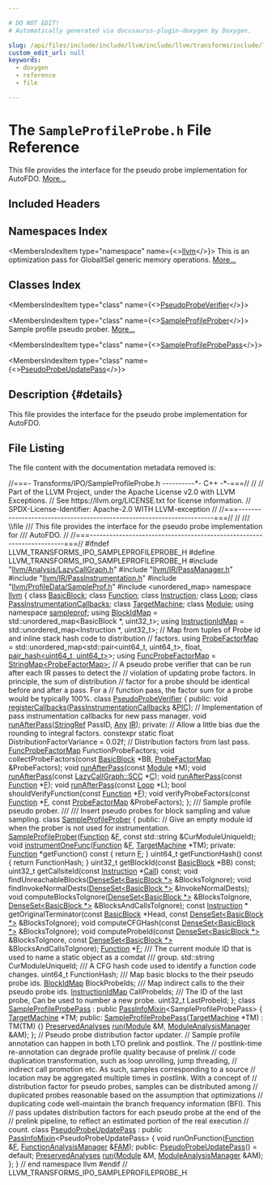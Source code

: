 ```yaml
---

# DO NOT EDIT!
# Automatically generated via docusaurus-plugin-doxygen by Doxygen.

slug: /api/files/include/include/llvm/include/llvm/transforms/include/llvm/transforms/ipo/sampleprofileprobe-h
custom_edit_url: null
keywords:
  - doxygen
  - reference
  - file

---
```





# The `SampleProfileProbe.h` File Reference

<DoxygenPage pluginConfig={pluginConfig}>

This file provides the interface for the pseudo probe implementation for AutoFDO. <a href="#details">More...</a>

## Included Headers

<IncludesList>
<IncludesListItem
  filePath="llvm/Analysis/LazyCallGraph.h"
  permalink="/docs/api/files/include/include/llvm/include/llvm/analysis/lazycallgraph-h"
  isLocal="true" />
<IncludesListItem
  filePath="llvm/IR/PassManager.h"
  permalink="/docs/api/files/include/include/llvm/include/llvm/ir/passmanager-h"
  isLocal="true" />
<IncludesListItem
  filePath="llvm/IR/PassInstrumentation.h"
  permalink="/docs/api/files/include/include/llvm/include/llvm/ir/passinstrumentation-h"
  isLocal="true" />
<IncludesListItem
  filePath="llvm/ProfileData/SampleProf.h"
  permalink="/docs/api/files/include/include/llvm/include/llvm/profiledata/sampleprof-h"
  isLocal="true" />
<IncludesListItem
  filePath="unordered_map"
  permalink=""
  isLocal="false" />
</IncludesList>

## Namespaces Index

<MembersIndex>

<MembersIndexItem
  type="namespace"
  name={<><a href="/docs/api/namespaces/llvm">llvm</a></>}>
This is an optimization pass for GlobalISel generic memory operations. <a href="/docs/api/namespaces/llvm/#details">More...</a>
</MembersIndexItem>

</MembersIndex>

## Classes Index

<MembersIndex>

<MembersIndexItem
  type="class"
  name={<><a href="/docs/api/classes/llvm/pseudoprobeverifier">PseudoProbeVerifier</a></>}>
</MembersIndexItem>

<MembersIndexItem
  type="class"
  name={<><a href="/docs/api/classes/llvm/sampleprofileprober">SampleProfileProber</a></>}>
Sample profile pseudo prober. <a href="/docs/api/classes/llvm/sampleprofileprober/#details">More...</a>
</MembersIndexItem>

<MembersIndexItem
  type="class"
  name={<><a href="/docs/api/classes/llvm/sampleprofileprobepass">SampleProfileProbePass</a></>}>
</MembersIndexItem>

<MembersIndexItem
  type="class"
  name={<><a href="/docs/api/classes/llvm/pseudoprobeupdatepass">PseudoProbeUpdatePass</a></>}>
</MembersIndexItem>

</MembersIndex>

## Description {#details}

This file provides the interface for the pseudo probe implementation for AutoFDO.

## File Listing

The file content with the documentation metadata removed is:

<ProgramListing>

<Link id="l00001" /><CodeLine lineNumber="1"><Highlight kind="comment">//===- Transforms/IPO/SampleProfileProbe.h ----------&#42;- C++ -&#42;-===//</Highlight><Highlight kind="normal"></Highlight></CodeLine>
<Link id="l00002" /><CodeLine lineNumber="2"><Highlight kind="normal"></Highlight><Highlight kind="comment">//</Highlight><Highlight kind="normal"></Highlight></CodeLine>
<Link id="l00003" /><CodeLine lineNumber="3"><Highlight kind="normal"></Highlight><Highlight kind="comment">// Part of the LLVM Project, under the Apache License v2.0 with LLVM Exceptions.</Highlight><Highlight kind="normal"></Highlight></CodeLine>
<Link id="l00004" /><CodeLine lineNumber="4"><Highlight kind="normal"></Highlight><Highlight kind="comment">// See https://llvm.org/LICENSE.txt for license information.</Highlight><Highlight kind="normal"></Highlight></CodeLine>
<Link id="l00005" /><CodeLine lineNumber="5"><Highlight kind="normal"></Highlight><Highlight kind="comment">// SPDX-License-Identifier: Apache-2.0 WITH LLVM-exception</Highlight><Highlight kind="normal"></Highlight></CodeLine>
<Link id="l00006" /><CodeLine lineNumber="6"><Highlight kind="normal"></Highlight><Highlight kind="comment">//</Highlight><Highlight kind="normal"></Highlight></CodeLine>
<Link id="l00007" /><CodeLine lineNumber="7"><Highlight kind="normal"></Highlight><Highlight kind="comment">//===----------------------------------------------------------------------===//</Highlight><Highlight kind="normal"></Highlight></CodeLine>
<Link id="l00008" /><CodeLine lineNumber="8"><Highlight kind="normal"></Highlight><Highlight kind="comment">//</Highlight><Highlight kind="comment"></Highlight></CodeLine>
<Link id="l00009" /><CodeLine lineNumber="9"><Highlight kind="comment">/// \\file</Highlight></CodeLine>
<Link id="l00010" /><CodeLine lineNumber="10"><Highlight kind="comment">/// This file provides the interface for the pseudo probe implementation for</Highlight></CodeLine>
<Link id="l00011" /><CodeLine lineNumber="11"><Highlight kind="comment">/// AutoFDO.</Highlight><Highlight kind="normal"></Highlight></CodeLine>
<Link id="l00012" /><CodeLine lineNumber="12"><Highlight kind="normal"></Highlight><Highlight kind="comment">//</Highlight><Highlight kind="normal"></Highlight></CodeLine>
<Link id="l00013" /><CodeLine lineNumber="13"><Highlight kind="normal"></Highlight><Highlight kind="comment">//===----------------------------------------------------------------------===//</Highlight><Highlight kind="normal"></Highlight></CodeLine>
<Link id="l00014" /><CodeLine lineNumber="14"><Highlight kind="normal"></Highlight></CodeLine>
<Link id="l00015" /><CodeLine lineNumber="15"><Highlight kind="normal"></Highlight><Highlight kind="preprocessor">#ifndef LLVM&#95;TRANSFORMS&#95;IPO&#95;SAMPLEPROFILEPROBE&#95;H</Highlight><Highlight kind="normal"></Highlight></CodeLine>
<Link id="l00016" /><CodeLine lineNumber="16"><Highlight kind="normal"></Highlight><Highlight kind="preprocessor">#define LLVM&#95;TRANSFORMS&#95;IPO&#95;SAMPLEPROFILEPROBE&#95;H</Highlight><Highlight kind="normal"></Highlight></CodeLine>
<Link id="l00017" /><CodeLine lineNumber="17"><Highlight kind="normal"></Highlight></CodeLine>
<Link id="l00018" /><CodeLine lineNumber="18"><Highlight kind="normal"></Highlight><Highlight kind="preprocessor">#include &quot;<a href="/docs/api/files/include/include/llvm/include/llvm/analysis/lazycallgraph-h">llvm/Analysis/LazyCallGraph.h</a>&quot;</Highlight><Highlight kind="normal"></Highlight></CodeLine>
<Link id="l00019" /><CodeLine lineNumber="19"><Highlight kind="normal"></Highlight><Highlight kind="preprocessor">#include &quot;<a href="/docs/api/files/include/include/llvm/include/llvm/ir/passmanager-h">llvm/IR/PassManager.h</a>&quot;</Highlight><Highlight kind="normal"></Highlight></CodeLine>
<Link id="l00020" /><CodeLine lineNumber="20"><Highlight kind="normal"></Highlight><Highlight kind="preprocessor">#include &quot;<a href="/docs/api/files/include/include/llvm/include/llvm/ir/passinstrumentation-h">llvm/IR/PassInstrumentation.h</a>&quot;</Highlight><Highlight kind="normal"></Highlight></CodeLine>
<Link id="l00021" /><CodeLine lineNumber="21"><Highlight kind="normal"></Highlight><Highlight kind="preprocessor">#include &quot;<a href="/docs/api/files/include/include/llvm/include/llvm/profiledata/sampleprof-h">llvm/ProfileData/SampleProf.h</a>&quot;</Highlight><Highlight kind="normal"></Highlight></CodeLine>
<Link id="l00022" /><CodeLine lineNumber="22"><Highlight kind="normal"></Highlight><Highlight kind="preprocessor">#include &lt;unordered&#95;map&gt;</Highlight><Highlight kind="normal"></Highlight></CodeLine>
<Link id="l00023" /><CodeLine lineNumber="23"><Highlight kind="normal"></Highlight></CodeLine>
<Link id="l00024" /><CodeLine lineNumber="24"><Highlight kind="normal"></Highlight><Highlight kind="keyword">namespace </Highlight><Highlight kind="normal"><a href="/docs/api/namespaces/llvm">llvm</a> &#123;</Highlight></CodeLine>
<Link id="l00025" /><CodeLine lineNumber="25"><Highlight kind="normal"></Highlight><Highlight kind="keyword">class </Highlight><Highlight kind="normal"><a href="/docs/api/classes/llvm/basicblock">BasicBlock</a>;</Highlight></CodeLine>
<Link id="l00026" /><CodeLine lineNumber="26"><Highlight kind="normal"></Highlight><Highlight kind="keyword">class </Highlight><Highlight kind="normal"><a href="/docs/api/classes/llvm/function">Function</a>;</Highlight></CodeLine>
<Link id="l00027" /><CodeLine lineNumber="27"><Highlight kind="normal"></Highlight><Highlight kind="keyword">class </Highlight><Highlight kind="normal"><a href="/docs/api/classes/llvm/instruction">Instruction</a>;</Highlight></CodeLine>
<Link id="l00028" /><CodeLine lineNumber="28"><Highlight kind="normal"></Highlight><Highlight kind="keyword">class </Highlight><Highlight kind="normal"><a href="/docs/api/classes/llvm/loop">Loop</a>;</Highlight></CodeLine>
<Link id="l00029" /><CodeLine lineNumber="29"><Highlight kind="normal"></Highlight><Highlight kind="keyword">class </Highlight><Highlight kind="normal"><a href="/docs/api/classes/llvm/passinstrumentationcallbacks">PassInstrumentationCallbacks</a>;</Highlight></CodeLine>
<Link id="l00030" /><CodeLine lineNumber="30"><Highlight kind="normal"></Highlight><Highlight kind="keyword">class </Highlight><Highlight kind="normal"><a href="/docs/api/classes/llvm/targetmachine">TargetMachine</a>;</Highlight></CodeLine>
<Link id="l00031" /><CodeLine lineNumber="31"><Highlight kind="normal"></Highlight></CodeLine>
<Link id="l00032" /><CodeLine lineNumber="32"><Highlight kind="normal"></Highlight><Highlight kind="keyword">class </Highlight><Highlight kind="normal"><a href="/docs/api/classes/llvm/module">Module</a>;</Highlight></CodeLine>
<Link id="l00033" /><CodeLine lineNumber="33"><Highlight kind="normal"></Highlight></CodeLine>
<Link id="l00034" /><CodeLine lineNumber="34"><Highlight kind="normal"></Highlight><Highlight kind="keyword">using namespace </Highlight><Highlight kind="normal"><a href="/docs/api/namespaces/llvm/sampleprof">sampleprof</a>;</Highlight></CodeLine>
<Link id="l00035" /><CodeLine lineNumber="35" lineLink="/docs/api/namespaces/llvm/#aede6ab97ea678b4d59adbe1b3303218a"><Highlight kind="normal"></Highlight><Highlight kind="keyword">using </Highlight><Highlight kind="normal"><a href="/docs/api/namespaces/llvm/#aede6ab97ea678b4d59adbe1b3303218a">BlockIdMap</a> = std::unordered&#95;map&lt;BasicBlock &#42;, uint32&#95;t&gt;;</Highlight></CodeLine>
<Link id="l00036" /><CodeLine lineNumber="36" lineLink="/docs/api/namespaces/llvm/#ab8711cc97629308b46985f5e4404636e"><Highlight kind="normal"></Highlight><Highlight kind="keyword">using </Highlight><Highlight kind="normal"><a href="/docs/api/namespaces/llvm/#ab8711cc97629308b46985f5e4404636e">InstructionIdMap</a> = std::unordered&#95;map&lt;Instruction &#42;, uint32&#95;t&gt;;</Highlight></CodeLine>
<Link id="l00037" /><CodeLine lineNumber="37"><Highlight kind="normal"></Highlight><Highlight kind="comment">// Map from tuples of Probe id and inline stack hash code to distribution</Highlight><Highlight kind="normal"></Highlight></CodeLine>
<Link id="l00038" /><CodeLine lineNumber="38"><Highlight kind="normal"></Highlight><Highlight kind="comment">// factors.</Highlight><Highlight kind="normal"></Highlight></CodeLine>
<Link id="l00039" /><CodeLine lineNumber="39" lineLink="/docs/api/namespaces/llvm/#aff639fc10f92f1331eff3c48fe242d15"><Highlight kind="normal"></Highlight><Highlight kind="keyword">using </Highlight><Highlight kind="normal"><a href="/docs/api/namespaces/llvm/#aff639fc10f92f1331eff3c48fe242d15">ProbeFactorMap</a> = std::unordered&#95;map&lt;std::pair&lt;uint64&#95;t, uint64&#95;t&gt;, float,</Highlight></CodeLine>
<Link id="l00040" /><CodeLine lineNumber="40"><Highlight kind="normal">                                          <a href="/docs/api/structs/llvm/pair-hash">pair&#95;hash&lt;uint64&#95;t, uint64&#95;t&gt;</a>&gt;;</Highlight></CodeLine>
<Link id="l00041" /><CodeLine lineNumber="41" lineLink="/docs/api/namespaces/llvm/#ad4e1d6787e4dae720d710f3028438492"><Highlight kind="normal"></Highlight><Highlight kind="keyword">using </Highlight><Highlight kind="normal"><a href="/docs/api/namespaces/llvm/#ad4e1d6787e4dae720d710f3028438492">FuncProbeFactorMap</a> = <a href="/docs/api/classes/llvm/stringmap">StringMap&lt;ProbeFactorMap&gt;</a>;</Highlight></CodeLine>
<Link id="l00042" /><CodeLine lineNumber="42"><Highlight kind="normal"></Highlight></CodeLine>
<Link id="l00043" /><CodeLine lineNumber="43"><Highlight kind="normal"></Highlight></CodeLine>
<Link id="l00044" /><CodeLine lineNumber="44"><Highlight kind="normal"></Highlight><Highlight kind="comment">// A pseudo probe verifier that can be run after each IR passes to detect the</Highlight><Highlight kind="normal"></Highlight></CodeLine>
<Link id="l00045" /><CodeLine lineNumber="45"><Highlight kind="normal"></Highlight><Highlight kind="comment">// violation of updating probe factors. In principle, the sum of distribution</Highlight><Highlight kind="normal"></Highlight></CodeLine>
<Link id="l00046" /><CodeLine lineNumber="46"><Highlight kind="normal"></Highlight><Highlight kind="comment">// factor for a probe should be identical before and after a pass. For a</Highlight><Highlight kind="normal"></Highlight></CodeLine>
<Link id="l00047" /><CodeLine lineNumber="47"><Highlight kind="normal"></Highlight><Highlight kind="comment">// function pass, the factor sum for a probe would be typically 100%.</Highlight><Highlight kind="normal"></Highlight></CodeLine>
<Link id="l00048" /><CodeLine lineNumber="48" lineLink="/docs/api/classes/llvm/pseudoprobeverifier"><Highlight kind="normal"></Highlight><Highlight kind="keyword">class </Highlight><Highlight kind="normal"><a href="/docs/api/classes/llvm/pseudoprobeverifier">PseudoProbeVerifier</a> &#123;</Highlight></CodeLine>
<Link id="l00049" /><CodeLine lineNumber="49"><Highlight kind="normal"></Highlight><Highlight kind="keyword">public</Highlight><Highlight kind="normal">:</Highlight></CodeLine>
<Link id="l00050" /><CodeLine lineNumber="50"><Highlight kind="normal">  </Highlight><Highlight kind="keywordtype">void</Highlight><Highlight kind="normal"> <a href="/docs/api/classes/llvm/pseudoprobeverifier/#a3c0c496c912a11733edef199e5ae5473">registerCallbacks</a>(<a href="/docs/api/classes/llvm/passinstrumentationcallbacks">PassInstrumentationCallbacks</a> &amp;<a href="/docs/api/files/lib/lib/passes/passbuilderbindings-cpp/#ad4d247df65c12507f447383be37d7ccb">PIC</a>);</Highlight></CodeLine>
<Link id="l00051" /><CodeLine lineNumber="51"><Highlight kind="normal"></Highlight></CodeLine>
<Link id="l00052" /><CodeLine lineNumber="52"><Highlight kind="normal">  </Highlight><Highlight kind="comment">// Implementation of pass instrumentation callbacks for new pass manager.</Highlight><Highlight kind="normal"></Highlight></CodeLine>
<Link id="l00053" /><CodeLine lineNumber="53"><Highlight kind="normal">  </Highlight><Highlight kind="keywordtype">void</Highlight><Highlight kind="normal"> <a href="/docs/api/classes/llvm/pseudoprobeverifier/#ac60402c1f75ca79798e4924098bd2066">runAfterPass</a>(<a href="/docs/api/classes/llvm/stringref">StringRef</a> PassID, <a href="/docs/api/classes/llvm/any">Any</a> <a href="/docs/api/files/lib/lib/codegen/lib/codegen/globalisel/legalizer-cpp/#a05ab4853f7153e537774d02580e761ec">IR</a>);</Highlight></CodeLine>
<Link id="l00054" /><CodeLine lineNumber="54"><Highlight kind="normal"></Highlight></CodeLine>
<Link id="l00055" /><CodeLine lineNumber="55"><Highlight kind="normal"></Highlight><Highlight kind="keyword">private</Highlight><Highlight kind="normal">:</Highlight></CodeLine>
<Link id="l00056" /><CodeLine lineNumber="56"><Highlight kind="normal">  </Highlight><Highlight kind="comment">// Allow a little bias due the rounding to integral factors.</Highlight><Highlight kind="normal"></Highlight></CodeLine>
<Link id="l00057" /><CodeLine lineNumber="57"><Highlight kind="normal">  </Highlight><Highlight kind="keyword">constexpr</Highlight><Highlight kind="normal"> </Highlight><Highlight kind="keyword">static</Highlight><Highlight kind="normal"> </Highlight><Highlight kind="keywordtype">float</Highlight><Highlight kind="normal"> DistributionFactorVariance = 0.02f;</Highlight></CodeLine>
<Link id="l00058" /><CodeLine lineNumber="58"><Highlight kind="normal">  </Highlight><Highlight kind="comment">// Distribution factors from last pass.</Highlight><Highlight kind="normal"></Highlight></CodeLine>
<Link id="l00059" /><CodeLine lineNumber="59"><Highlight kind="normal">  <a href="/docs/api/namespaces/llvm/#ad4e1d6787e4dae720d710f3028438492">FuncProbeFactorMap</a> FunctionProbeFactors;</Highlight></CodeLine>
<Link id="l00060" /><CodeLine lineNumber="60"><Highlight kind="normal"></Highlight></CodeLine>
<Link id="l00061" /><CodeLine lineNumber="61"><Highlight kind="normal">  </Highlight><Highlight kind="keywordtype">void</Highlight><Highlight kind="normal"> collectProbeFactors(</Highlight><Highlight kind="keyword">const</Highlight><Highlight kind="normal"> <a href="/docs/api/classes/llvm/basicblock">BasicBlock</a> &#42;BB, <a href="/docs/api/namespaces/llvm/#aff639fc10f92f1331eff3c48fe242d15">ProbeFactorMap</a> &amp;ProbeFactors);</Highlight></CodeLine>
<Link id="l00062" /><CodeLine lineNumber="62"><Highlight kind="normal">  </Highlight><Highlight kind="keywordtype">void</Highlight><Highlight kind="normal"> <a href="/docs/api/classes/llvm/pseudoprobeverifier/#ac60402c1f75ca79798e4924098bd2066">runAfterPass</a>(</Highlight><Highlight kind="keyword">const</Highlight><Highlight kind="normal"> <a href="/docs/api/classes/llvm/module">Module</a> &#42;M);</Highlight></CodeLine>
<Link id="l00063" /><CodeLine lineNumber="63"><Highlight kind="normal">  </Highlight><Highlight kind="keywordtype">void</Highlight><Highlight kind="normal"> <a href="/docs/api/classes/llvm/pseudoprobeverifier/#ac60402c1f75ca79798e4924098bd2066">runAfterPass</a>(</Highlight><Highlight kind="keyword">const</Highlight><Highlight kind="normal"> <a href="/docs/api/classes/llvm/lazycallgraph/scc">LazyCallGraph::SCC</a> &#42;<a href="/docs/api/namespaces/llvm/callingconv/#ac6aa1387c4375260e2468eb5a77fdb4cafd841a49aec1539bc88abc8ff9e170fb">C</a>);</Highlight></CodeLine>
<Link id="l00064" /><CodeLine lineNumber="64"><Highlight kind="normal">  </Highlight><Highlight kind="keywordtype">void</Highlight><Highlight kind="normal"> <a href="/docs/api/classes/llvm/pseudoprobeverifier/#ac60402c1f75ca79798e4924098bd2066">runAfterPass</a>(</Highlight><Highlight kind="keyword">const</Highlight><Highlight kind="normal"> <a href="/docs/api/classes/llvm/function">Function</a> &#42;<a href="/docs/api/files/lib/lib/support/md5-cpp/#a96d73bbd7af15cb1fc38c3f4a3bd82e9">F</a>);</Highlight></CodeLine>
<Link id="l00065" /><CodeLine lineNumber="65"><Highlight kind="normal">  </Highlight><Highlight kind="keywordtype">void</Highlight><Highlight kind="normal"> <a href="/docs/api/classes/llvm/pseudoprobeverifier/#ac60402c1f75ca79798e4924098bd2066">runAfterPass</a>(</Highlight><Highlight kind="keyword">const</Highlight><Highlight kind="normal"> <a href="/docs/api/classes/llvm/loop">Loop</a> &#42;L);</Highlight></CodeLine>
<Link id="l00066" /><CodeLine lineNumber="66"><Highlight kind="normal">  </Highlight><Highlight kind="keywordtype">bool</Highlight><Highlight kind="normal"> shouldVerifyFunction(</Highlight><Highlight kind="keyword">const</Highlight><Highlight kind="normal"> <a href="/docs/api/classes/llvm/function">Function</a> &#42;<a href="/docs/api/files/lib/lib/support/md5-cpp/#a96d73bbd7af15cb1fc38c3f4a3bd82e9">F</a>);</Highlight></CodeLine>
<Link id="l00067" /><CodeLine lineNumber="67"><Highlight kind="normal">  </Highlight><Highlight kind="keywordtype">void</Highlight><Highlight kind="normal"> verifyProbeFactors(</Highlight><Highlight kind="keyword">const</Highlight><Highlight kind="normal"> <a href="/docs/api/classes/llvm/function">Function</a> &#42;<a href="/docs/api/files/lib/lib/support/md5-cpp/#a96d73bbd7af15cb1fc38c3f4a3bd82e9">F</a>,</Highlight></CodeLine>
<Link id="l00068" /><CodeLine lineNumber="68"><Highlight kind="normal">                          </Highlight><Highlight kind="keyword">const</Highlight><Highlight kind="normal"> <a href="/docs/api/namespaces/llvm/#aff639fc10f92f1331eff3c48fe242d15">ProbeFactorMap</a> &amp;ProbeFactors);</Highlight></CodeLine>
<Link id="l00069" /><CodeLine lineNumber="69"><Highlight kind="normal">&#125;;</Highlight></CodeLine>
<Link id="l00070" /><CodeLine lineNumber="70"><Highlight kind="normal"></Highlight><Highlight kind="comment"></Highlight></CodeLine>
<Link id="l00071" /><CodeLine lineNumber="71"><Highlight kind="comment">/// Sample profile pseudo prober.</Highlight></CodeLine>
<Link id="l00072" /><CodeLine lineNumber="72"><Highlight kind="comment">///</Highlight></CodeLine>
<Link id="l00073" /><CodeLine lineNumber="73"><Highlight kind="comment">/// Insert pseudo probes for block sampling and value sampling.</Highlight><Highlight kind="normal"></Highlight></CodeLine>
<Link id="l00074" /><CodeLine lineNumber="74" lineLink="/docs/api/classes/llvm/sampleprofileprober"><Highlight kind="normal"></Highlight><Highlight kind="keyword">class </Highlight><Highlight kind="normal"><a href="/docs/api/classes/llvm/sampleprofileprober/#ab08b01da1545aac97550c1aead3b25b8">SampleProfileProber</a> &#123;</Highlight></CodeLine>
<Link id="l00075" /><CodeLine lineNumber="75"><Highlight kind="normal"></Highlight><Highlight kind="keyword">public</Highlight><Highlight kind="normal">:</Highlight></CodeLine>
<Link id="l00076" /><CodeLine lineNumber="76"><Highlight kind="normal">  </Highlight><Highlight kind="comment">// Give an empty module id when the prober is not used for instrumentation.</Highlight><Highlight kind="normal"></Highlight></CodeLine>
<Link id="l00077" /><CodeLine lineNumber="77"><Highlight kind="normal">  <a href="/docs/api/classes/llvm/sampleprofileprober/#ab08b01da1545aac97550c1aead3b25b8">SampleProfileProber</a>(<a href="/docs/api/classes/llvm/function">Function</a> &amp;<a href="/docs/api/files/lib/lib/support/md5-cpp/#a96d73bbd7af15cb1fc38c3f4a3bd82e9">F</a>, </Highlight><Highlight kind="keyword">const</Highlight><Highlight kind="normal"> std::string &amp;CurModuleUniqueId);</Highlight></CodeLine>
<Link id="l00078" /><CodeLine lineNumber="78"><Highlight kind="normal">  </Highlight><Highlight kind="keywordtype">void</Highlight><Highlight kind="normal"> <a href="/docs/api/classes/llvm/sampleprofileprober/#af77769bc44a5fe5006bbc89befd75e4b">instrumentOneFunc</a>(<a href="/docs/api/classes/llvm/function">Function</a> &amp;<a href="/docs/api/files/lib/lib/support/md5-cpp/#a96d73bbd7af15cb1fc38c3f4a3bd82e9">F</a>, <a href="/docs/api/classes/llvm/targetmachine">TargetMachine</a> &#42;TM);</Highlight></CodeLine>
<Link id="l00079" /><CodeLine lineNumber="79"><Highlight kind="normal"></Highlight></CodeLine>
<Link id="l00080" /><CodeLine lineNumber="80"><Highlight kind="normal"></Highlight><Highlight kind="keyword">private</Highlight><Highlight kind="normal">:</Highlight></CodeLine>
<Link id="l00081" /><CodeLine lineNumber="81"><Highlight kind="normal">  <a href="/docs/api/classes/llvm/function">Function</a> &#42;getFunction()</Highlight><Highlight kind="keyword"> const </Highlight><Highlight kind="normal">&#123; </Highlight><Highlight kind="keywordflow">return</Highlight><Highlight kind="normal"> <a href="/docs/api/files/lib/lib/support/md5-cpp/#a96d73bbd7af15cb1fc38c3f4a3bd82e9">F</a>; &#125;</Highlight></CodeLine>
<Link id="l00082" /><CodeLine lineNumber="82"><Highlight kind="normal">  uint64&#95;t getFunctionHash()</Highlight><Highlight kind="keyword"> const </Highlight><Highlight kind="normal">&#123; </Highlight><Highlight kind="keywordflow">return</Highlight><Highlight kind="normal"> FunctionHash; &#125;</Highlight></CodeLine>
<Link id="l00083" /><CodeLine lineNumber="83"><Highlight kind="normal">  uint32&#95;t getBlockId(</Highlight><Highlight kind="keyword">const</Highlight><Highlight kind="normal"> <a href="/docs/api/classes/llvm/basicblock">BasicBlock</a> &#42;BB) </Highlight><Highlight kind="keyword">const</Highlight><Highlight kind="normal">;</Highlight></CodeLine>
<Link id="l00084" /><CodeLine lineNumber="84"><Highlight kind="normal">  uint32&#95;t getCallsiteId(</Highlight><Highlight kind="keyword">const</Highlight><Highlight kind="normal"> <a href="/docs/api/classes/llvm/instruction">Instruction</a> &#42;<a href="/docs/api/groups/arcopt/#ga9c9cf6ad55eb23d77d083a184e416c09">Call</a>) </Highlight><Highlight kind="keyword">const</Highlight><Highlight kind="normal">;</Highlight></CodeLine>
<Link id="l00085" /><CodeLine lineNumber="85"><Highlight kind="normal">  </Highlight><Highlight kind="keywordtype">void</Highlight><Highlight kind="normal"> findUnreachableBlocks(<a href="/docs/api/classes/llvm/denseset">DenseSet&lt;BasicBlock &#42;&gt;</a> &amp;BlocksToIgnore);</Highlight></CodeLine>
<Link id="l00086" /><CodeLine lineNumber="86"><Highlight kind="normal">  </Highlight><Highlight kind="keywordtype">void</Highlight><Highlight kind="normal"> findInvokeNormalDests(<a href="/docs/api/classes/llvm/denseset">DenseSet&lt;BasicBlock &#42;&gt;</a> &amp;InvokeNormalDests);</Highlight></CodeLine>
<Link id="l00087" /><CodeLine lineNumber="87"><Highlight kind="normal">  </Highlight><Highlight kind="keywordtype">void</Highlight><Highlight kind="normal"> computeBlocksToIgnore(<a href="/docs/api/classes/llvm/denseset">DenseSet&lt;BasicBlock &#42;&gt;</a> &amp;BlocksToIgnore,</Highlight></CodeLine>
<Link id="l00088" /><CodeLine lineNumber="88"><Highlight kind="normal">                             <a href="/docs/api/classes/llvm/denseset">DenseSet&lt;BasicBlock &#42;&gt;</a> &amp;BlocksAndCallsToIgnore);</Highlight></CodeLine>
<Link id="l00089" /><CodeLine lineNumber="89"><Highlight kind="normal">  </Highlight><Highlight kind="keyword">const</Highlight><Highlight kind="normal"> <a href="/docs/api/classes/llvm/instruction">Instruction</a> &#42;</Highlight></CodeLine>
<Link id="l00090" /><CodeLine lineNumber="90"><Highlight kind="normal">  getOriginalTerminator(</Highlight><Highlight kind="keyword">const</Highlight><Highlight kind="normal"> <a href="/docs/api/classes/llvm/basicblock">BasicBlock</a> &#42;Head,</Highlight></CodeLine>
<Link id="l00091" /><CodeLine lineNumber="91"><Highlight kind="normal">                        </Highlight><Highlight kind="keyword">const</Highlight><Highlight kind="normal"> <a href="/docs/api/classes/llvm/denseset">DenseSet&lt;BasicBlock &#42;&gt;</a> &amp;BlocksToIgnore);</Highlight></CodeLine>
<Link id="l00092" /><CodeLine lineNumber="92"><Highlight kind="normal">  </Highlight><Highlight kind="keywordtype">void</Highlight><Highlight kind="normal"> computeCFGHash(</Highlight><Highlight kind="keyword">const</Highlight><Highlight kind="normal"> <a href="/docs/api/classes/llvm/denseset">DenseSet&lt;BasicBlock &#42;&gt;</a> &amp;BlocksToIgnore);</Highlight></CodeLine>
<Link id="l00093" /><CodeLine lineNumber="93"><Highlight kind="normal">  </Highlight><Highlight kind="keywordtype">void</Highlight><Highlight kind="normal"> computeProbeId(</Highlight><Highlight kind="keyword">const</Highlight><Highlight kind="normal"> <a href="/docs/api/classes/llvm/denseset">DenseSet&lt;BasicBlock &#42;&gt;</a> &amp;BlocksToIgnore,</Highlight></CodeLine>
<Link id="l00094" /><CodeLine lineNumber="94"><Highlight kind="normal">                      </Highlight><Highlight kind="keyword">const</Highlight><Highlight kind="normal"> <a href="/docs/api/classes/llvm/denseset">DenseSet&lt;BasicBlock &#42;&gt;</a> &amp;BlocksAndCallsToIgnore);</Highlight></CodeLine>
<Link id="l00095" /><CodeLine lineNumber="95"><Highlight kind="normal"></Highlight></CodeLine>
<Link id="l00096" /><CodeLine lineNumber="96"><Highlight kind="normal">  <a href="/docs/api/classes/llvm/function">Function</a> &#42;<a href="/docs/api/files/lib/lib/support/md5-cpp/#a96d73bbd7af15cb1fc38c3f4a3bd82e9">F</a>;</Highlight></CodeLine>
<Link id="l00097" /><CodeLine lineNumber="97"><Highlight kind="normal"></Highlight><Highlight kind="comment"></Highlight></CodeLine>
<Link id="l00098" /><CodeLine lineNumber="98"><Highlight kind="comment">  /// The current module ID that is used to name a static object as a comdat</Highlight></CodeLine>
<Link id="l00099" /><CodeLine lineNumber="99"><Highlight kind="comment">  /// group.</Highlight><Highlight kind="normal"></Highlight></CodeLine>
<Link id="l00100" /><CodeLine lineNumber="100"><Highlight kind="normal">  std::string CurModuleUniqueId;</Highlight></CodeLine>
<Link id="l00101" /><CodeLine lineNumber="101"><Highlight kind="normal"></Highlight><Highlight kind="comment"></Highlight></CodeLine>
<Link id="l00102" /><CodeLine lineNumber="102"><Highlight kind="comment">  /// A CFG hash code used to identify a function code changes.</Highlight><Highlight kind="normal"></Highlight></CodeLine>
<Link id="l00103" /><CodeLine lineNumber="103"><Highlight kind="normal">  uint64&#95;t FunctionHash;</Highlight></CodeLine>
<Link id="l00104" /><CodeLine lineNumber="104"><Highlight kind="normal"></Highlight><Highlight kind="comment"></Highlight></CodeLine>
<Link id="l00105" /><CodeLine lineNumber="105"><Highlight kind="comment">  /// Map basic blocks to the their pseudo probe ids.</Highlight><Highlight kind="normal"></Highlight></CodeLine>
<Link id="l00106" /><CodeLine lineNumber="106"><Highlight kind="normal">  <a href="/docs/api/namespaces/llvm/#aede6ab97ea678b4d59adbe1b3303218a">BlockIdMap</a> BlockProbeIds;</Highlight></CodeLine>
<Link id="l00107" /><CodeLine lineNumber="107"><Highlight kind="normal"></Highlight><Highlight kind="comment"></Highlight></CodeLine>
<Link id="l00108" /><CodeLine lineNumber="108"><Highlight kind="comment">  /// Map indirect calls to the their pseudo probe ids.</Highlight><Highlight kind="normal"></Highlight></CodeLine>
<Link id="l00109" /><CodeLine lineNumber="109"><Highlight kind="normal">  <a href="/docs/api/namespaces/llvm/#ab8711cc97629308b46985f5e4404636e">InstructionIdMap</a> CallProbeIds;</Highlight></CodeLine>
<Link id="l00110" /><CodeLine lineNumber="110"><Highlight kind="normal"></Highlight><Highlight kind="comment"></Highlight></CodeLine>
<Link id="l00111" /><CodeLine lineNumber="111"><Highlight kind="comment">  /// The ID of the last probe, Can be used to number a new probe.</Highlight><Highlight kind="normal"></Highlight></CodeLine>
<Link id="l00112" /><CodeLine lineNumber="112"><Highlight kind="normal">  uint32&#95;t LastProbeId;</Highlight></CodeLine>
<Link id="l00113" /><CodeLine lineNumber="113"><Highlight kind="normal">&#125;;</Highlight></CodeLine>
<Link id="l00114" /><CodeLine lineNumber="114"><Highlight kind="normal"></Highlight></CodeLine>
<Link id="l00115" /><CodeLine lineNumber="115" lineLink="/docs/api/classes/llvm/sampleprofileprobepass"><Highlight kind="normal"></Highlight><Highlight kind="keyword">class </Highlight><Highlight kind="normal"><a href="/docs/api/classes/llvm/sampleprofileprobepass/#a525c05be6b1a63057c532b8b39415879">SampleProfileProbePass</a> : </Highlight><Highlight kind="keyword">public</Highlight><Highlight kind="normal"> <a href="/docs/api/structs/llvm/passinfomixin">PassInfoMixin</a>&lt;SampleProfileProbePass&gt; &#123;</Highlight></CodeLine>
<Link id="l00116" /><CodeLine lineNumber="116"><Highlight kind="normal">  <a href="/docs/api/classes/llvm/targetmachine">TargetMachine</a> &#42;TM;</Highlight></CodeLine>
<Link id="l00117" /><CodeLine lineNumber="117"><Highlight kind="normal"></Highlight></CodeLine>
<Link id="l00118" /><CodeLine lineNumber="118"><Highlight kind="normal"></Highlight><Highlight kind="keyword">public</Highlight><Highlight kind="normal">:</Highlight></CodeLine>
<Link id="l00119" /><CodeLine lineNumber="119" lineLink="/docs/api/classes/llvm/sampleprofileprobepass/#a525c05be6b1a63057c532b8b39415879"><Highlight kind="normal">  <a href="/docs/api/classes/llvm/sampleprofileprobepass/#a525c05be6b1a63057c532b8b39415879">SampleProfileProbePass</a>(<a href="/docs/api/classes/llvm/targetmachine">TargetMachine</a> &#42;TM) : TM(TM) &#123;&#125;</Highlight></CodeLine>
<Link id="l00120" /><CodeLine lineNumber="120"><Highlight kind="normal">  <a href="/docs/api/classes/llvm/preservedanalyses">PreservedAnalyses</a> <a href="/docs/api/classes/llvm/sampleprofileprobepass/#a8c1accd469872b7673c9c8a033e30a0c">run</a>(<a href="/docs/api/classes/llvm/module">Module</a> &amp;M, <a href="/docs/api/namespaces/llvm/#af9c9208365fd9ce11392b4d79485e259">ModuleAnalysisManager</a> &amp;AM);</Highlight></CodeLine>
<Link id="l00121" /><CodeLine lineNumber="121"><Highlight kind="normal">&#125;;</Highlight></CodeLine>
<Link id="l00122" /><CodeLine lineNumber="122"><Highlight kind="normal"></Highlight></CodeLine>
<Link id="l00123" /><CodeLine lineNumber="123"><Highlight kind="normal"></Highlight><Highlight kind="comment">// Pseudo probe distribution factor updater.</Highlight><Highlight kind="normal"></Highlight></CodeLine>
<Link id="l00124" /><CodeLine lineNumber="124"><Highlight kind="normal"></Highlight><Highlight kind="comment">// Sample profile annotation can happen in both LTO prelink and postlink. The</Highlight><Highlight kind="normal"></Highlight></CodeLine>
<Link id="l00125" /><CodeLine lineNumber="125"><Highlight kind="normal"></Highlight><Highlight kind="comment">// postlink-time re-annotation can degrade profile quality because of prelink</Highlight><Highlight kind="normal"></Highlight></CodeLine>
<Link id="l00126" /><CodeLine lineNumber="126"><Highlight kind="normal"></Highlight><Highlight kind="comment">// code duplication transformation, such as loop unrolling, jump threading,</Highlight><Highlight kind="normal"></Highlight></CodeLine>
<Link id="l00127" /><CodeLine lineNumber="127"><Highlight kind="normal"></Highlight><Highlight kind="comment">// indirect call promotion etc. As such, samples corresponding to a source</Highlight><Highlight kind="normal"></Highlight></CodeLine>
<Link id="l00128" /><CodeLine lineNumber="128"><Highlight kind="normal"></Highlight><Highlight kind="comment">// location may be aggregated multiple times in postlink. With a concept of</Highlight><Highlight kind="normal"></Highlight></CodeLine>
<Link id="l00129" /><CodeLine lineNumber="129"><Highlight kind="normal"></Highlight><Highlight kind="comment">// distribution factor for pseudo probes, samples can be distributed among</Highlight><Highlight kind="normal"></Highlight></CodeLine>
<Link id="l00130" /><CodeLine lineNumber="130"><Highlight kind="normal"></Highlight><Highlight kind="comment">// duplicated probes reasonable based on the assumption that optimizations</Highlight><Highlight kind="normal"></Highlight></CodeLine>
<Link id="l00131" /><CodeLine lineNumber="131"><Highlight kind="normal"></Highlight><Highlight kind="comment">// duplicating code well-maintain the branch frequency information (BFI). This</Highlight><Highlight kind="normal"></Highlight></CodeLine>
<Link id="l00132" /><CodeLine lineNumber="132"><Highlight kind="normal"></Highlight><Highlight kind="comment">// pass updates distribution factors for each pseudo probe at the end of the</Highlight><Highlight kind="normal"></Highlight></CodeLine>
<Link id="l00133" /><CodeLine lineNumber="133"><Highlight kind="normal"></Highlight><Highlight kind="comment">// prelink pipeline, to reflect an estimated portion of the real execution</Highlight><Highlight kind="normal"></Highlight></CodeLine>
<Link id="l00134" /><CodeLine lineNumber="134"><Highlight kind="normal"></Highlight><Highlight kind="comment">// count.</Highlight><Highlight kind="normal"></Highlight></CodeLine>
<Link id="l00135" /><CodeLine lineNumber="135" lineLink="/docs/api/classes/llvm/pseudoprobeupdatepass"><Highlight kind="normal"></Highlight><Highlight kind="keyword">class </Highlight><Highlight kind="normal"><a href="/docs/api/classes/llvm/pseudoprobeupdatepass/#a74f7c90ce16b5d0f31936ee5a677ae45">PseudoProbeUpdatePass</a> : </Highlight><Highlight kind="keyword">public</Highlight><Highlight kind="normal"> <a href="/docs/api/structs/llvm/passinfomixin">PassInfoMixin</a>&lt;PseudoProbeUpdatePass&gt; &#123;</Highlight></CodeLine>
<Link id="l00136" /><CodeLine lineNumber="136"><Highlight kind="normal">  </Highlight><Highlight kind="keywordtype">void</Highlight><Highlight kind="normal"> runOnFunction(<a href="/docs/api/classes/llvm/function">Function</a> &amp;<a href="/docs/api/files/lib/lib/support/md5-cpp/#a96d73bbd7af15cb1fc38c3f4a3bd82e9">F</a>, <a href="/docs/api/namespaces/llvm/#adce09a5a0de0e3177eb00e932734af2f">FunctionAnalysisManager</a> &amp;<a href="/docs/api/files/lib/lib/passes/passbuilderbindings-cpp/#a83c7e5ca51099e4efa895791a02fb0ed">FAM</a>);</Highlight></CodeLine>
<Link id="l00137" /><CodeLine lineNumber="137"><Highlight kind="normal"></Highlight></CodeLine>
<Link id="l00138" /><CodeLine lineNumber="138"><Highlight kind="normal"></Highlight><Highlight kind="keyword">public</Highlight><Highlight kind="normal">:</Highlight></CodeLine>
<Link id="l00139" /><CodeLine lineNumber="139" lineLink="/docs/api/classes/llvm/pseudoprobeupdatepass/#a74f7c90ce16b5d0f31936ee5a677ae45"><Highlight kind="normal">  <a href="/docs/api/classes/llvm/pseudoprobeupdatepass/#a74f7c90ce16b5d0f31936ee5a677ae45">PseudoProbeUpdatePass</a>() = </Highlight><Highlight kind="keywordflow">default</Highlight><Highlight kind="normal">;</Highlight></CodeLine>
<Link id="l00140" /><CodeLine lineNumber="140"><Highlight kind="normal">  <a href="/docs/api/classes/llvm/preservedanalyses">PreservedAnalyses</a> <a href="/docs/api/classes/llvm/pseudoprobeupdatepass/#a1eef7e13ba8f6964ddd2f64c8a85d8b8">run</a>(<a href="/docs/api/classes/llvm/module">Module</a> &amp;M, <a href="/docs/api/namespaces/llvm/#af9c9208365fd9ce11392b4d79485e259">ModuleAnalysisManager</a> &amp;AM);</Highlight></CodeLine>
<Link id="l00141" /><CodeLine lineNumber="141"><Highlight kind="normal">&#125;;</Highlight></CodeLine>
<Link id="l00142" /><CodeLine lineNumber="142"><Highlight kind="normal"></Highlight></CodeLine>
<Link id="l00143" /><CodeLine lineNumber="143"><Highlight kind="normal">&#125; </Highlight><Highlight kind="comment">// end namespace llvm</Highlight><Highlight kind="normal"></Highlight></CodeLine>
<Link id="l00144" /><CodeLine lineNumber="144"><Highlight kind="normal"></Highlight><Highlight kind="preprocessor">#endif </Highlight><Highlight kind="comment">// LLVM&#95;TRANSFORMS&#95;IPO&#95;SAMPLEPROFILEPROBE&#95;H</Highlight><Highlight kind="normal"></Highlight></CodeLine>

</ProgramListing>

</DoxygenPage>
